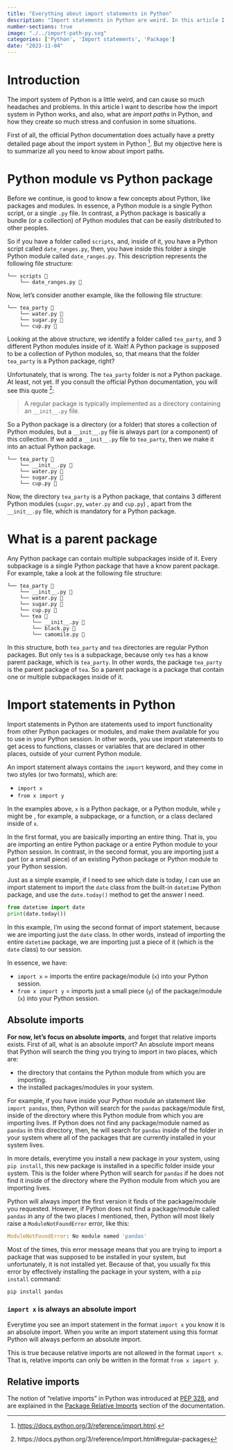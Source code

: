 ```yaml
---
title: "Everything about import statements in Python"
description: "Import statements in Python are weird. In this article I want to explain everything you need to know about them. What are they and how they can destroy your hopes in humanity."
number-sections: true
image: "./../import-path-py.svg"
categories: ['Python', 'Import statements', 'Package']
date: "2023-11-04"
---
```


# Introduction

The import system of Python is a little weird, and can cause so much
headaches and problems. In this article I want to describe
how the import system in Python works, and also, what are
*import paths* in Python, and how they create so much stress and
confusion in some situations.

[^py-docs-import]: <https://docs.python.org/3/reference/import.html>.

First of all, the official Python documentation does actually have a pretty detailed
page about the import system in Python [^py-docs-import]. But my objective here
is to summarize all you need to know about import paths.


# Python module vs Python package

Before we continue, is good to know a few concepts about Python, like packages
and modules. In essence, a Python module is a single Python script, or a single
`.py` file. In contrast, a Python package is basically a bundle (or a collection) of Python modules that can be easily distributed to other peoples.

So if you have a folder called `scripts`, and, inside of it, you have a Python script
called `date_ranges.py`, then, you have inside this folder a single Python module called `date_ranges.py`. This description represents the following file structure:

```
└── scripts 📁
    └── date_ranges.py 📄
```

Now, let's consider another example, like the following file structure:

```
└── tea_party 📁
    └── water.py 📄
    └── sugar.py 📄
    └── cup.py 📄
```

Looking at the above structure, we identify a folder called `tea_party`, and 3 different Python modules inside of it. Wait! A Python package is supposed to be a collection of Python modules,
so, that means that the folder `tea_party` is a Python package, right?

Unfortunately, that is wrong. The `tea_party` folder is not a Python package.
At least, not yet. If you consult the official Python documentation, you will
see this quote [^py-pkg]:

> A regular package is typically implemented as a directory containing an `__init__.py` file.

[^py-pkg]: https://docs.python.org/3/reference/import.html#regular-packages

So a Python package is a directory (or a folder) that stores a collection
of Python modules, but a `__init__.py` file is always part (or a component) of this collection.
If we add a `__init__.py` file to `tea_party`, then we make it into an actual Python package.

```
└── tea_party 📁
    └── __init__.py 📄
    └── water.py 📄
    └── sugar.py 📄
    └── cup.py 📄
```

Now, the directory `tea_party` is a Python package, that contains 3 different
Python modules (`sugar.py`, `water.py` and `cup.py`)
, apart from the `__init__.py` file, which is mandatory for a Python package.


# What is a parent package

Any Python package can contain multiple subpackages inside of it. Every subpackage
is a single Python package that have a know parent package. For example, take a look at the following
file structure:

```
└── tea_party 📁
    └── __init__.py 📄
    └── water.py 📄
    └── sugar.py 📄
    └── cup.py 📄
    └── tea 📁
        └── __init__.py 📄
        └── black.py 📄
        └── camomile.py 📄
```

In this structure, both `tea_party` and `tea` directories are regular Python packages.
But only `tea` is a subpackage, because only `tea` has a know parent package, which is
`tea_party`. In other words, the package `tea_party` is the parent package of `tea`.
So a parent package is a package that contain one or multiple subpackages inside of it.

# Import statements in Python

Import statements in Python are statements used to import functionality from other Python packages or modules, and make them available for you to use in your Python session. In other words, you use import statements to get acess to  functions, classes or variables that are declared in other places, outside of your current Python module.


An import statement always contains the `import` keyword, and they come in two styles (or two formats), which are:

- `import x`
- `from x import y`

In the examples above, `x` is a Python package, or a Python module, while `y` might be
, for example, a subpackage, or a function, or a class declared inside of `x`.

In the first format, you are basically importing an entire thing. That is, you are importing an entire Python package or a entire Python module to your Python session. In contrast, in the second format, you are importing just a part (or a small piece) of an existing Python package or Python module to your Python session.

Just as a simple example, if I need to see which date is today, I can use an import statement to import the `date` class from the built-in `datetime` Python package, and use the `date.today()` method to get the answer I need.

```python
from datetime import date
print(date.today())
```

In this example, I'm using the second format of import statement, because we are importing just the `date` class. In other words, instead of importing the entire `datetime` package, we are importing just a piece of it (which is the `date` class) to our session.

In essence, we have:

- `import x` = imports the entire package/module (`x`) into your Python session.
- `from x import y` = imports just a small piece (`y`) of the package/module (`x`) into your Python session.

## Absolute imports

**For now, let's focus on absolute imports**, and forget that relative imports exists. First of all, what is an absolute import? An absolute import means that Python will search the thing you trying to import in two places, which are:

- the directory that contains the Python module from which you are importing.
- the installed packages/modules in your system.

For example, if you have inside your Python module an statement like `import pandas`, then, Python will search for the `pandas` package/module first, inside of the directory where this Python module from which you are importing lives. If Python does not find any package/module named as `pandas` in this directory, then, he will search for `pandas` inside of the folder in your system where all of the packages that are currently installed in your system lives.

In more details, everytime you install a new package in your system, using `pip install`, this new package is installed in a specific folder inside your system. This is the folder where Python will search for `pandas` if he does not find it inside of the directory where the Python module from which you are importing lives.

Python will always import the first version it finds of the package/module you requested. However, if Python does not find a package/module called `pandas` in any of the two places I mentioned, then, Python will most likely raise a `ModuleNotFoundError` error, like this:

```python
ModuleNotFoundError: No module named 'pandas'
```

Most of the times, this error message means that you are trying to import a package that was supposed to be installed in your system, but unfortunately, it is not installed yet. Because of that, you usually fix this error by effectively installing the package in your system, with a `pip install` command:

```bash
pip install pandas
```

### `import x` is always an absolute import

Everytime you see an import statement in the format `import x` you know it is an absolute import. When you write an import statement using this format Python will always perform an absolute import.

This is true because relative imports are not allowed in the format `import x`. That is, relative imports can only be written in the format `from x import y`.



## Relative imports

The notion of "relative imports" in Python was introduced at [PEP 328](https://peps.python.org/pep-0328/), and are explained in the [Package Relative Imports](https://docs.python.org/3/reference/import.html#package-relative-imports) section of the documentation.


